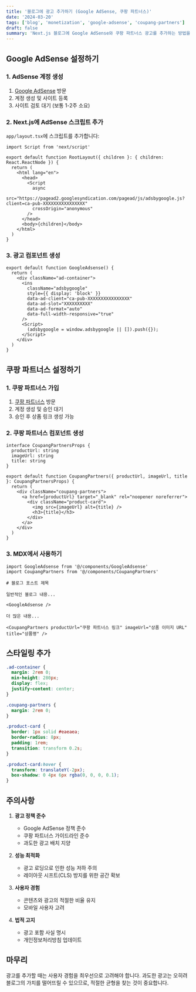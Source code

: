 ```yaml
---
title: '블로그에 광고 추가하기 (Google AdSense, 쿠팡 파트너스)'
date: '2024-03-20'
tags: ['blog', 'monetization', 'google-adsense', 'coupang-partners']
draft: false
summary: 'Next.js 블로그에 Google AdSense와 쿠팡 파트너스 광고를 추가하는 방법을 알아봅니다.'
---
```


## Google AdSense 설정하기

### 1. AdSense 계정 생성

1. [Google AdSense](https://www.google.com/adsense) 방문
2. 계정 생성 및 사이트 등록
3. 사이트 검토 대기 (보통 1-2주 소요)

### 2. Next.js에 AdSense 스크립트 추가

`app/layout.tsx`에 스크립트를 추가합니다:

```tsx
import Script from 'next/script'

export default function RootLayout({ children }: { children: React.ReactNode }) {
  return (
    <html lang="en">
      <head>
        <Script
          async
          src="https://pagead2.googlesyndication.com/pagead/js/adsbygoogle.js?client=ca-pub-XXXXXXXXXXXXXXXX"
          crossOrigin="anonymous"
        />
      </head>
      <body>{children}</body>
    </html>
  )
}
```

### 3. 광고 컴포넌트 생성

```tsx:components/GoogleAdsense.tsx
export default function GoogleAdsense() {
  return (
    <div className="ad-container">
      <ins
        className="adsbygoogle"
        style={{ display: 'block' }}
        data-ad-client="ca-pub-XXXXXXXXXXXXXXXX"
        data-ad-slot="XXXXXXXXXX"
        data-ad-format="auto"
        data-full-width-responsive="true"
      />
      <Script>
        (adsbygoogle = window.adsbygoogle || []).push({});
      </Script>
    </div>
  )
}
```

## 쿠팡 파트너스 설정하기

### 1. 쿠팡 파트너스 가입

1. [쿠팡 파트너스](https://partners.coupang.com) 방문
2. 계정 생성 및 승인 대기
3. 승인 후 상품 링크 생성 가능

### 2. 쿠팡 파트너스 컴포넌트 생성

```tsx:components/CoupangPartners.tsx
interface CoupangPartnersProps {
  productUrl: string
  imageUrl: string
  title: string
}

export default function CoupangPartners({ productUrl, imageUrl, title }: CoupangPartnersProps) {
  return (
    <div className="coupang-partners">
      <a href={productUrl} target="_blank" rel="noopener noreferrer">
        <div className="product-card">
          <img src={imageUrl} alt={title} />
          <h3>{title}</h3>
        </div>
      </a>
    </div>
  )
}
```

### 3. MDX에서 사용하기

```mdx
import GoogleAdsense from '@/components/GoogleAdsense'
import CoupangPartners from '@/components/CoupangPartners'

# 블로그 포스트 제목

일반적인 블로그 내용...

<GoogleAdsense />

더 많은 내용...

<CoupangPartners productUrl="쿠팡 파트너스 링크" imageUrl="상품 이미지 URL" title="상품명" />
```

## 스타일링 추가

```css:css/custom.css
.ad-container {
  margin: 2rem 0;
  min-height: 280px;
  display: flex;
  justify-content: center;
}

.coupang-partners {
  margin: 2rem 0;
}

.product-card {
  border: 1px solid #eaeaea;
  border-radius: 8px;
  padding: 1rem;
  transition: transform 0.2s;
}

.product-card:hover {
  transform: translateY(-2px);
  box-shadow: 0 4px 6px rgba(0, 0, 0, 0.1);
}
```

## 주의사항

1. **광고 정책 준수**

   - Google AdSense 정책 준수
   - 쿠팡 파트너스 가이드라인 준수
   - 과도한 광고 배치 지양

2. **성능 최적화**

   - 광고 로딩으로 인한 성능 저하 주의
   - 레이아웃 시프트(CLS) 방지를 위한 공간 확보

3. **사용자 경험**

   - 콘텐츠와 광고의 적절한 비율 유지
   - 모바일 사용자 고려

4. **법적 고지**
   - 광고 포함 사실 명시
   - 개인정보처리방침 업데이트

## 마무리

광고를 추가할 때는 사용자 경험을 최우선으로 고려해야 합니다. 과도한 광고는 오히려 블로그의 가치를 떨어뜨릴 수 있으므로, 적절한 균형을 찾는 것이 중요합니다.
